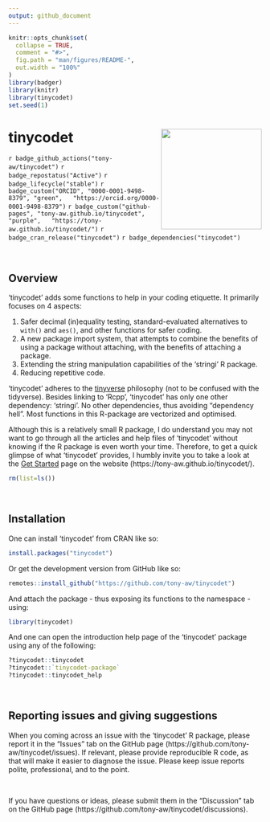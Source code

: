 ---
output: github_document
---

<!-- README.md is generated from README.Rmd. Please edit that file -->

```{r, include = FALSE}
knitr::opts_chunk$set(
  collapse = TRUE,
  comment = "#>",
  fig.path = "man/figures/README-",
  out.width = "100%"
)
library(badger)
library(knitr)
library(tinycodet)
set.seed(1)
```

# tinycodet <a href="https://github.com/tony-aw/tinycodet/"><img src="man/figures/tinycodet.svg" align="right" height="138" style="float:right; height:200px;" /></a>


<!-- badges: start -->
`r badge_github_actions("tony-aw/tinycodet")`
`r badge_repostatus("Active")`
`r badge_lifecycle("stable")`
`r badge_custom("ORCID", "0000-0001-9498-8379", "green",   "https://orcid.org/0000-0001-9498-8379")`
`r badge_custom("github-pages", "tony-aw.github.io/tinycodet", "purple",   "https://tony-aw.github.io/tinycodet/")`
`r badge_cran_release("tinycodet")`
`r badge_dependencies("tinycodet")`
<!-- badges: end -->

<!-- [![](man/figures/tinycodet.svg)](https://github.com/tony-aw/tinycodet/) -->

&nbsp;

## Overview

'tinycodet' adds some functions to help in your coding etiquette. It primarily focuses on 4 aspects:

 1) Safer decimal (in)equality testing, standard-evaluated alternatives to `with()` and `aes()`, and other functions for safer coding.
 2) A new package import system, that attempts to combine the benefits of using a package without attaching, with the benefits of attaching a package.
 3) Extending the string manipulation capabilities of the 'stringi' R package.
 4) Reducing repetitive code.

'tinycodet' adheres to the [tinyverse](https://www.tinyverse.org/) philosophy (not to be confused with the tidyverse). Besides linking to 'Rcpp', 'tinycodet' has only one other dependency: 'stringi'. No other dependencies, thus avoiding "dependency hell". Most functions in this R-package are vectorized and optimised.

Although this is a relatively small R package, I do understand you may not want to go through all the articles and help files of 'tinycodet' without knowing if the R package is even worth your time. Therefore, to get a quick glimpse of what 'tinycodet' provides, I humbly invite you to take a look at the [Get Started](https://tony-aw.github.io/tinycodet/articles/tinycodet.html) page on the website (https://tony-aw.github.io/tinycodet/).



```{r echo=FALSE}
rm(list=ls())
```

&nbsp;

## Installation

One can install 'tinycodet' from CRAN like so:


```{r eval=FALSE}
install.packages("tinycodet")
```

Or get the development version from GitHub like so:

```{r eval=FALSE}
remotes::install_github("https://github.com/tony-aw/tinycodet")
```


And attach the package - thus exposing its functions to the namespace - using:

```{r}
library(tinycodet)
```

And one can open the introduction help page of the 'tinycodet' package using any of the following:

```{r eval=FALSE}
?tinycodet::tinycodet
?tinycodet::`tinycodet-package`
?tinycodet::tinycodet_help
```



&nbsp;

## Reporting issues and giving suggestions

When you coming across an issue with the 'tinycodet' R package, please report it in the "Issues" tab on the GitHub page (https://github.com/tony-aw/tinycodet/issues). If relevant, please provide reproducible R code, as that will make it easier to diagnose the issue. Please keep issue reports polite, professional, and to the point.

&nbsp;

If you have questions or ideas, please submit them in the "Discussion" tab on the GitHub page (https://github.com/tony-aw/tinycodet/discussions).

&nbsp;

